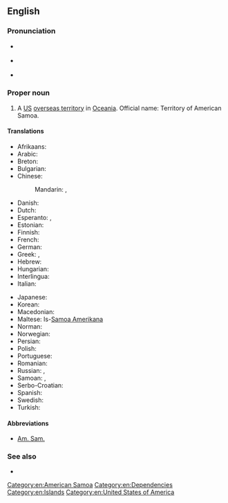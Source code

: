 ==English==
{{wikipedia}}

===Pronunciation===
* {{a|UK}} {{IPA|/əˈmɛɹ.ɪ.kən səˈməʊ.ə/|lang=en}}
* {{a|US}} {{IPA|/əˈmɛɹ.ɪ.kən səˈmoʊ.ə/|lang=en}}
* {{audio|en-us-American Samoa.ogg|Audio (US)|lang=en}}

===Proper noun===
{{en-proper noun}}

# A [[US]] [[overseas territory]] in [[Oceania]]. Official name: Territory of American Samoa.

====Translations====
{{trans-top|US overseas territory in Oceania}}
* Afrikaans: {{t|af|Amerikaans-Samoa}}
* Arabic: {{t|ar|سَامُوَّا اَلْأَمْرِيكِيَّة|f}}
* Breton: {{t|br|Samoa Amerikan}}
* Bulgarian: {{t|bg|Американски Самоа|m|tr=Amerikánski Samóa}}
* Chinese:
*: Mandarin: {{t|cmn|美屬薩摩亞|sc=Hani}}, {{t|cmn|美属萨摩亚|tr=Měishǔ Sàmóyà|sc=Hani}}
* Danish: {{t+|da|Amerikansk Samoa}}
* Dutch: {{t+|nl|Amerikaans-Samoa}}
* Esperanto: {{t|eo|Samoo Usona}}, {{t|eo|Usona Samoo}}
* Estonian: {{t|et|Ameerika Samoa}}
* Finnish: {{t|fi|Amerikan Samoa}}
* French: {{t+|fr|Samoa américaines|f-p}}
* German: {{t|de|Amerikanisch-Samoa|n}}
* Greek: {{t|el|Αμερικανική Σαμόα}}, {{t|el|Αμερικανικές Σαμόα}}
* Hebrew: {{t|he|סמואה האמריקנית|tr=Samoa ha-Americanit}}
* Hungarian: {{t+|hu|Amerikai Szamoa}}
* Interlingua: {{t|ia|Samoa American}}
* Italian: {{t|it|Samoa americane}}
{{trans-mid}}
* Japanese: {{t|ja|アメリカン・サモア|tr=Amerikan-Samoa|sc=Jpan}}
* Korean: {{t|ko|미국령 사모아|tr=Miguk-ryeong Samoa|sc=Kore}}
* Macedonian: {{t|mk|Американска Самоа|f|tr=Ameríkanska Samóa}}
* Maltese: Is-[[Samoa Amerikana]]
* Norman: {{t|nrf|Samoa Améthitchain|m}}
* Norwegian: {{t|no|Amerikansk Samoa}}
* Persian: {{t|fa|ساموآی آمریکا|sc=fa-Arab}}
* Polish: {{t+|pl|Samoa Amerykańskie|p}}
* Portuguese: {{t+|pt|Samoa Americana}}
* Romanian: {{t|ro|Samoa Americană|f}}
* Russian: {{t+|ru|Америка́нское Само́а|n}}, {{t|ru|Восто́чное Само́а|n}}
* Samoan: {{t|sm|Amerika Sāmoa}}, {{t|sm|Teritori o Amerika Sāmoa}}
* Serbo-Croatian: {{t|sh|Američka Samoa}}
* Spanish: {{t+|es|Samoa Americana|f}}
* Swedish: {{t+|sv|Amerikanska Samoa}}
* Turkish: {{t|tr|Amerikan Samoası}}
{{trans-bottom}}

====Abbreviations====
* [[Am. Sam.]]

===See also===
* {{l|en|Appendix:Countries of the world|Countries of the world}}

[[Category:en:American Samoa]]
[[Category:en:Dependencies]]
[[Category:en:Islands]]
[[Category:en:United States of America]]